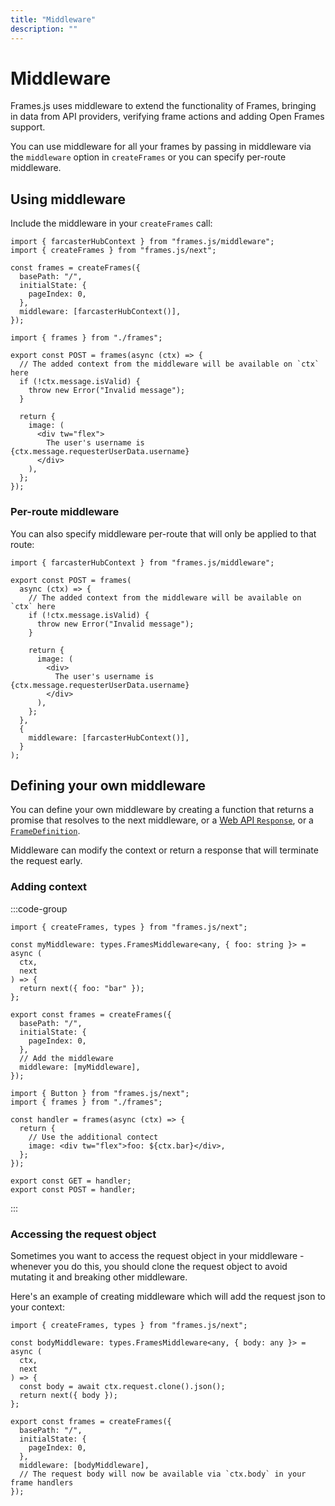 ```yaml
---
title: "Middleware"
description: ""
---
```


# Middleware

Frames.js uses middleware to extend the functionality of Frames, bringing in data from API providers, verifying frame actions and adding Open Frames support.

You can use middleware for all your frames by passing in middleware via the `middleware` option in `createFrames` or you can specify per-route middleware.

## Using middleware

Include the middleware in your `createFrames` call:

```tsx [frames.ts]
import { farcasterHubContext } from "frames.js/middleware";
import { createFrames } from "frames.js/next";

const frames = createFrames({
  basePath: "/",
  initialState: {
    pageIndex: 0,
  },
  middleware: [farcasterHubContext()],
});
```

```tsx [frames/username/route.tsx]
import { frames } from "./frames";

export const POST = frames(async (ctx) => {
  // The added context from the middleware will be available on `ctx` here
  if (!ctx.message.isValid) {
    throw new Error("Invalid message");
  }

  return {
    image: (
      <div tw="flex">
        The user's username is {ctx.message.requesterUserData.username}
      </div>
    ),
  };
});
```

### Per-route middleware

You can also specify middleware per-route that will only be applied to that route:

```tsx [frames/username/route.tsx]
import { farcasterHubContext } from "frames.js/middleware";

export const POST = frames(
  async (ctx) => {
    // The added context from the middleware will be available on `ctx` here
    if (!ctx.message.isValid) {
      throw new Error("Invalid message");
    }

    return {
      image: (
        <div>
          The user's username is {ctx.message.requesterUserData.username}
        </div>
      ),
    };
  },
  {
    middleware: [farcasterHubContext()],
  }
);
```

## Defining your own middleware

You can define your own middleware by creating a function that returns a promise that resolves to the next middleware, or a [Web API `Response`](https://developer.mozilla.org/en-US/docs/Web/API/Response), or a [`FrameDefinition`](/reference/core/createFrames#framedefinition).

Middleware can modify the context or return a response that will terminate the request early.

### Adding context

:::code-group

```tsx [frames.ts]
import { createFrames, types } from "frames.js/next";

const myMiddleware: types.FramesMiddleware<any, { foo: string }> = async (
  ctx,
  next
) => {
  return next({ foo: "bar" });
};

export const frames = createFrames({
  basePath: "/",
  initialState: {
    pageIndex: 0,
  },
  // Add the middleware
  middleware: [myMiddleware],
});
```

```tsx [frames/route.tsx]
import { Button } from "frames.js/next";
import { frames } from "./frames";

const handler = frames(async (ctx) => {
  return {
    // Use the additional contect
    image: <div tw="flex">foo: ${ctx.bar}</div>,
  };
});

export const GET = handler;
export const POST = handler;
```

:::


### Accessing the request object

Sometimes you want to access the request object in your middleware - whenever you do this, you should clone the request object to avoid mutating it and breaking other middleware.

Here's an example of creating middleware which will add the request json to your context:

```tsx
import { createFrames, types } from "frames.js/next";

const bodyMiddleware: types.FramesMiddleware<any, { body: any }> = async (
  ctx,
  next
) => {
  const body = await ctx.request.clone().json();
  return next({ body });
};

export const frames = createFrames({
  basePath: "/",
  initialState: {
    pageIndex: 0,
  },
  middleware: [bodyMiddleware],
  // The request body will now be available via `ctx.body` in your frame handlers
});
```
